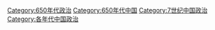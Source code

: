 [[Category:650年代政治|Category:650年代政治]]
[[Category:650年代中国|Category:650年代中国]]
[[Category:7世纪中国政治|Category:7世纪中国政治]]
[[Category:各年代中国政治|Category:各年代中国政治]]